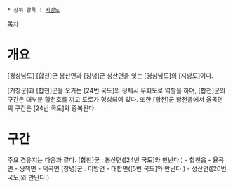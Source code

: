  * 상위 항목 : [[지방도]]

[[목차]]
= 개요 =
[경상남도] [합천]군 봉산면과 [창녕]군 성산면을 잇는 [경상남도]의 [지방도]이다.

[거창군]과 [합천]군을 오가는 [24번 국도]의 정체시 우회도로 역할을 하며, [합천]군의 구간은 대부분 합천호를 끼고 도로가 형성되어 있다. 또한 [합천]군 합천읍에서 율곡면의 구간은 [24번 국도]와 중복된다.

= 구간 =
주요 경유지는 다음과 같다.
[합천]군 : 봉산면([24번 국도]와 만난다.) - 합천읍 - 율곡면 - 쌍책면 - 덕곡면
[창녕]군 : 이방면 - 대합면([5번 국도]와 만난다.) - 성산면([20번 국도]와 만난다.)
